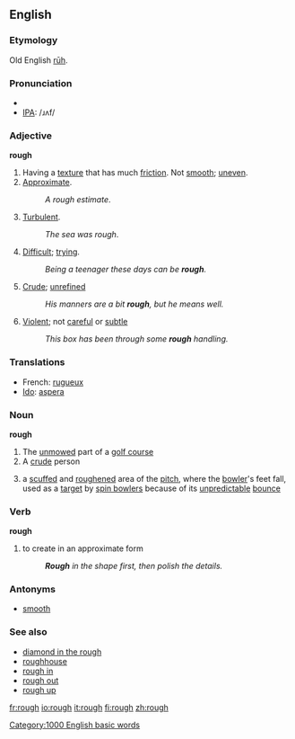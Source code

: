 ==English==

===Etymology===
Old English [[ruh|rūh]].

===Pronunciation===
*{{audio|en-us-rough.ogg|Audio (US)}}
*[[IPA]]: /ɹʌf/

===Adjective===
'''rough'''
# Having a [[texture]] that has much [[friction]].  Not [[smooth]]; [[uneven]].
# [[approximate|Approximate]]. 
#: ''A rough estimate''.
# [[turbulent|Turbulent]]. 
#: ''The sea was rough''.
# [[difficult|Difficult]]; [[trying]].
#: ''Being a teenager these days can be '''rough'''.''
# [[crude|Crude]]; [[unrefined]]
#: ''His manners are a bit '''rough''', but he means well.''
# [[violent|Violent]]; not [[careful]] or [[subtle]]
#: ''This box has been through some '''rough''' handling.''

===Translations===

* French: [[rugueux]]
* [[Ido]]: [[aspera]]

===Noun===
'''rough'''
#The [[unmowed]] part of a [[golf course]]
#A [[crude]] person
#{{cricket}} a [[scuffed]] and [[roughened]] area of the [[pitch]], where the [[bowler]]'s feet fall, used as a [[target]] by [[spin bowler]]s because of its [[unpredictable]] [[bounce]]

===Verb===
'''rough'''
# to create in an approximate form
#:'''''Rough''' in the shape first, then polish the details.''

===Antonyms===
*[[smooth]]

===See also===
*[[diamond in the rough]]
*[[roughhouse]]
*[[rough in]]
*[[rough out]]
*[[rough up]]

[[Category:1000 English basic words]]

[[fr:rough]]
[[io:rough]]
[[it:rough]]
[[fi:rough]]
[[zh:rough]]